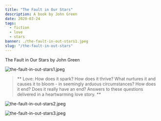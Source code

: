 ---
title: "The Fault in Our Stars"
description: A book by John Green
date: 2020-03-24
tags:
  - fiction
  - love
  - stars
banner: ./the-fault-in-out-stars1.jpeg
slug: "/the-fault-in-out-stars"
---

The Fault in Our Stars by John Green

![the-fault-in-out-stars1.jpeg](the-fault-in-out-stars1.jpeg)

> ** Love: How does it spark? How does it thrive? What nurtures it and causes it to bloom - in seemingly arduous circumstances? How does it end? Does it really have an end? Answers to these questions delivered in a heartwarming love story. **

![the-fault-in-out-stars2.jpeg](the-fault-in-out-stars2.jpeg)

![the-fault-in-out-stars3.jpeg](the-fault-in-out-stars3.jpeg)